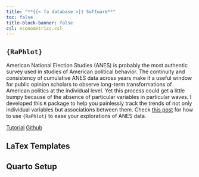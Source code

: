 ```yaml
---
title: "**{{< fa database >}} Software**"
toc: false
title-block-banner: false
csl: econometrics.csl
---
```


## **`{RaPhlot}`**

American National Election Studies (ANES) is probably the most authentic survey used in studies of American political behavior. The continuity and consistency of cumulative ANES data across years make it a useful window for public opinion scholars to observe long-term transformations of American politics at the individual level. Yet this process could get a little bumpy because of the absence of particular variables in particular waves. I developed this `R` package to help you painlessly track the trends of not only individual variables but associations between them. Check [this post](/posts/RaPhlot/index.qmd) for how to use `{RaPhlot}` to ease your explorations of ANES data.

[Tutorial](posts/RaPhlot/index.qmd){.btn .btn-primary .btn-sm role="button"} [Github](..\about.qmd){.btn .btn-success .btn-sm role="button"}

## LaTex Templates

## Quarto Setup
